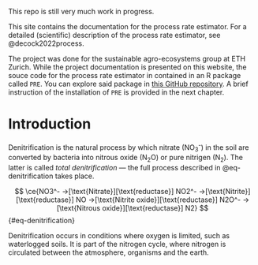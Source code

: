 :::{.callout-note}
This repo is still very much work in progress.
:::

This site contains the documentation for the process rate estimator.
For a detailed (scientific) description of the process rate estimator, see @decock2022process.

The project was done for the sustainable agro-ecosystems group at ETH Zurich. While the project documentation is presented on this website, the souce code for the process rate estimator in contained in an R package called `PRE`. You can explore said package in [this GitHub repository](https://github.com/damian-oswald/PRE/). A brief instruction of the installation of `PRE` is provided in the next chapter.

# Introduction

Denitrification is the natural process by which nitrate (NO~3~^-^) in the soil are converted by bacteria into nitrous oxide (N~2~O) or pure nitrigen (N~2~). The latter is called *total denitrification* --- the full process described in @eq-denitrification takes place.

$$
\ce{NO3^- ->[\text{Nitrate}][\text{reductase}] NO2^- ->[\text{Nitrite}][\text{reductase}] NO ->[\text{Nitrite oxide}][\text{reductase}] N2O^- ->[\text{Nitrous oxide}][\text{reductase}] N2}
$${#eq-denitrification}

Denitrification occurs in conditions where oxygen is limited, such as waterlogged soils. It is part of the nitrogen cycle, where nitrogen is circulated between the atmosphere, organisms and the earth.
